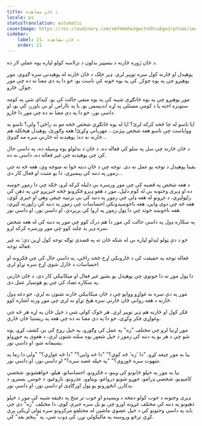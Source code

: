 ```yaml
---
title: د ځان مشاهده
locale: ps
statusTranslation: automatic
coverImage: https://res.cloudinary.com/xmfm6mhw3gwctndtcubgx2rptnae/image/upload/v1740468922/small_cover_tratado_de_psicologia_revolucionaria_a4c0dca4e0.webp
sidebar:
    label: 21. د ځان مشاهده
    order: 21
---
```

د ځان ژوره څارنه د بنسټیز بدلون د ترلاسه کولو لپاره یوه عملي لار ده.

پوهېدل او څارنه کول سره توپیر لري. ډېر خلک د ځان څارنه له پوهېدنې سره ګډوي. موږ پوهېږو چې په یوه چوکۍ کې په یوه خونه کې ناست یو، خو دا په دې معنا نه ده چې موږ چوکۍ څارو.

موږ پوهېږو چې په یوه ځانګړې شېبه کې په یوه منفي حالت کې یو، کېدای شي په کومه ستونزه اخته یا د کومې مسئلې په اړه اندېښمن یو، یا په ناارامۍ او بې باورۍ کې یو، او داسې نور، خو دا په دې معنا نه ده چې موږ دا څارو.

ایا تاسو له چا څخه کرکه لرئ؟ ایا له یوه ځانګړي شخص څخه مو بد راځي؟ ولې؟ تاسو به ووایاست چې تاسو هغه شخص پېژنئ... مهرباني وکړئ! هغه وګورئ، پوهېدل هیڅکله هم څارنه نه ده؛ پوهېدنه له څارنې سره مه ګډوئ...

د ځان څارنه چې سل په سلو کې فعاله ده، د ځان د بدلولو یوه وسیله ده، په داسې حال کې چې پوهېدنه چې غیر فعاله ده، داسې نه ده.

یقینا پوهېدل د توجه یو عمل نه دی. توجه چې د ځان دننه خوا ته متوجه وي، هغه څه ته چې زموږ په دننه کې پېښېږي، دا یو مثبت او فعال کار دی...

د هغه شخص په قضیه کې چې موږ ورسره بې دلیله کرکه لرو، ځکه چې دا زموږ خوښه ده او ډېری وختونه بې له کوم دلیل، موږ د هغو ډېرو فکرونو څخه خبرېږو چې په ذهن کې راټولېږي، د غږونو له هغه ډلې چې زموږ په دننه کې بې ترتیبه چیغې وهي او خبرې کوي، هغه څه چې دوی وايي، هغه ناخوښېدونکې احساسات چې زموږ په دننه کې راپورته کېږي، هغه ناخوښه خوند چې دا ټول زموږ په اروا کې پرېږدي، او داسې نور، او داسې نور.

په ښکاره ډول په داسې حالت کې موږ دا هم درک کوو چې موږ په دننه کې له هغه شخص سره ډېر بد چلند کوو چې موږ ورسره کرکه لرو.

خو د دې ټولو لیدلو لپاره بې له شکه ځان ته په قصدي توګه توجه کول اړین دي؛ نه غیر فعاله توجه.

فعاله توجه په حقیقت کې د څارونکي اړخ څخه راځي، په داسې حال کې چې فکرونه او احساسات د څارل شوي اړخ سره تړاو لري.

دا ټول موږ ته دا جوتوي چې پوهېدل یو بشپړ غیر فعال او میکانیکي کار دی، د ځان څارنې په ښکاره تضاد کې چې یو هوښیار عمل دی.

موږ په دې سره نه غواړو ووایو چې د ځان میکانیکي څارنه شتون نه لري، خو دغه ډول څارنه د هغه رواني ځان څارنې سره هیڅ تړاو نه لري چې موږ ورته اشاره کوو.

فکر کول او څارنه هم ډېر توپیر لري. هر څوک کولی شي د خپل ځان په اړه هر څه چې وغواړي فکر وکړي، خو دا په دې معنا نه ده چې هغه په ​​ریښتیا ځان څاري.

موږ اړتیا لرو چې مختلف "زه" په عمل کې وګورو، په خپل روح کې یې کشف کړو، پوه شو چې د هر یو په دننه کې زموږ د خپل شعور یوه سلنه شتون لري، د هغوی په جوړولو پښېمانه شو، او داسې نور.

بیا به موږ چیغه کړو. "دا 'زه' څه کوي؟" "دا څه وايي؟" "دا څه غواړي؟" "ولې دا زما په شهوت سره ځوروي؟" "په خپله غصه سره؟" او داسې نور، او داسې نور.

بیا به موږ په خپلو ځانونو کې وینو، د فکرونو، احساساتو، هیلو، خواهشونو، شخصي کامیډیو، شخصي ډرامو، جوړو شویو درواغو، ویناوو، عذرونو، ناروغیو، د خوښۍ بسترو، د بدکارۍ انځورونو یو ټول اورګاډی او داسې نور، او داسې نور.

ډېری وختونه د خوب کولو دمخه د ویښېدو او خوب تر منځ په دقیقه شېبه کې موږ د خپلو ذهنونو په دننه کې مختلف غږونه اورو چې یو بل سره خبرې کوي، دا مختلف "زه" دي چې باید په داسې وختونو کې د خپل عضوي ماشین له مختلفو مرکزونو سره ټولې اړیکې پرې کړي ترڅو وروسته په مالیکولي نړۍ کې ډوب شي، په "پنځم بعد" کې.

